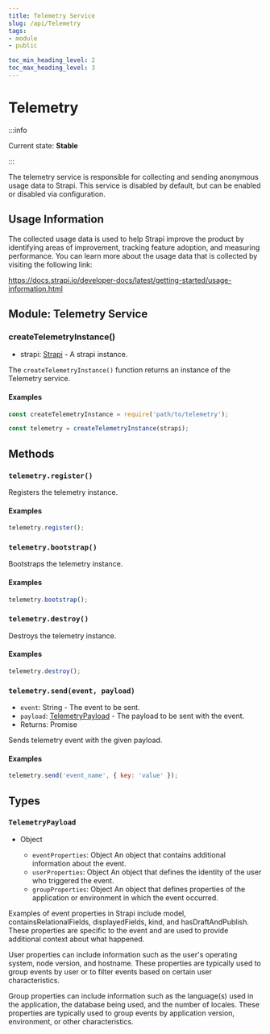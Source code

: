 ```yaml
---
title: Telemetry Service
slug: /api/Telemetry
tags:
- module
- public

toc_min_heading_level: 2
toc_max_heading_level: 3
---
```


# Telemetry

:::info

Current state: **Stable**

:::

The telemetry service is responsible for collecting and sending anonymous usage data to Strapi. This service is disabled by default, but can be enabled or disabled via configuration.

## Usage Information
The collected usage data is used to help Strapi improve the product by identifying areas of improvement, tracking feature adoption, and measuring performance. You can learn more about the usage data that is collected by visiting the following link:

https://docs.strapi.io/developer-docs/latest/getting-started/usage-information.html

## Module: Telemetry Service

### createTelemetryInstance()

- strapi: [<Type>Strapi</Type>](Strapi) - A strapi instance.

The `createTelemetryInstance()` function returns an instance of the Telemetry service.

#### Examples

```javascript
const createTelemetryInstance = require('path/to/telemetry');

const telemetry = createTelemetryInstance(strapi);
```

## Methods

### `telemetry.register()`

Registers the telemetry instance.

#### Examples

```javascript
telemetry.register();
```

### `telemetry.bootstrap()`

Bootstraps the telemetry instance.

#### Examples

```javascript
telemetry.bootstrap();
```

### `telemetry.destroy()`

Destroys the telemetry instance.

#### Examples

```javascript
telemetry.destroy();
```

### `telemetry.send(event, payload)`
- `event`: <Type>String</Type> - The event to be sent.
- `payload`: [<Type>TelemetryPayload</Type>](#telemetrypayload) - The payload to be sent with the event.
- Returns: Promise

Sends telemetry event with the given payload.

#### Examples

```javascript
telemetry.send('event_name', { key: 'value' });
```

## Types

### `TelemetryPayload`
- <Type>Object</Type>

  - `eventProperties`: <Type>Object</Type> An object that contains additional information about the event.
  - `userProperties`: <Type>Object</Type> An object that defines the identity of the user who triggered the event.
  - `groupProperties`: <Type>Object</Type> An object that defines properties of the application or environment in which the event occurred.

Examples of event properties in Strapi include model, containsRelationalFields, displayedFields, kind, and hasDraftAndPublish. These properties are specific to the event and are used to provide additional context about what happened.

User properties can include information such as the user's operating system, node version, and hostname. These properties are typically used to group events by user or to filter events based on certain user characteristics.

Group properties can include information such as the language(s) used in the application, the database being used, and the number of locales. These properties are typically used to group events by application version, environment, or other characteristics.